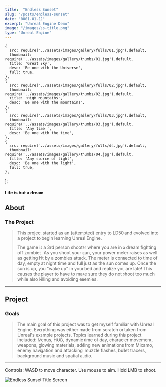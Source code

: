 ```yaml
---
title:  "Endless Sunset"
slug: "/posts/endless-sunset"
date: "0001-01-12"
excerpt: "Unreal Engine Demo"
image: "/images/es-title.png"
type: "Unreal Engine"
---
```


    {
      src: require('../assets/images/gallery/fulls/01.jpg').default,
      thumbnail: require('../assets/images/gallery/thumbs/01.jpg').default,
      title: 'Great Sky',
      desc: 'Be one with the Universe',
      full: true,
    },
    {
      src: require('../assets/images/gallery/fulls/02.jpg').default,
      thumbnail: require('../assets/images/gallery/thumbs/02.jpg').default,
      title: 'High Mountains',
      desc: 'Be one with the mountains',
    },
    {
      src: require('../assets/images/gallery/fulls/03.jpg').default,
      thumbnail: require('../assets/images/gallery/thumbs/03.jpg').default,
      title: 'Any time ',
      desc: 'Be one with the time',
    },
    {
      src: require('../assets/images/gallery/fulls/04.jpg').default,
      thumbnail: require('../assets/images/gallery/thumbs/04.jpg').default,
      title: 'Any source of light',
      desc: 'Be one with the light',
      full: true,
    },
  ];

#### Life is but a dream

## About
### The Project

> This project started as an (attempted) entry to LD50 and evolved into a project to begin learning Unreal Engine.
>
> The game is a 3rd person shooter where you are in a dream fighting off zombies. As you shoot your gun, your power meter raises as well as getting hit by a zombies attack. The meter is connected to time of day, empty at night time and full just as the sun comes up. Once the sun is up, you "wake up" in your bed and realize you are late! This causes the player to have to make sure they do not shoot too much while also killing and avoiding enemies.

---

<TestGallery images={ImageSet1} />

## Project
### Goals

>The main goal of this project was to get myself familiar with Unreal Engine. Everything was either made from scratch or taken from Unreal's example projects. Topics learned during this project included: Menus, HUD, dynamic time of day, character movement, weapons, glowing materials, adding new animations from Mixamo, enemy navigation and attacking, muzzle flashes, bullet tracers, background music and spatial audio.

---

Controls: WASD to move character. Use mouse to aim. Hold LMB to shoot.

![Endless Sunset Title Screen](./img/es-title.png)